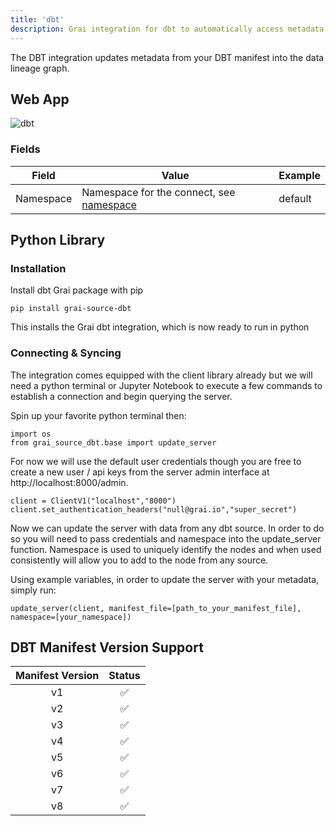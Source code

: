 ```yaml
---
title: 'dbt'
description: Grai integration for dbt to automatically access metadata.
---
```


The DBT integration updates metadata from your DBT manifest into the data lineage graph.


## Web App


![dbt](./resources/webapp/dbt.png)

### Fields

| Field     | Value                                                           | Example |
| --------- | --------------------------------------------------------------- | ------- |
| Namespace | Namespace for the connect, see [namespace](/concepts/namespace) | default |




## Python Library

### Installation

Install dbt Grai package with pip

```shell
pip install grai-source-dbt
```

This installs the Grai dbt integration, which is now ready to run in python

### Connecting & Syncing

The integration comes equipped with the client library already but we will need a python terminal or Jupyter Notebook to execute a few commands to establish a connection and begin querying the server.

Spin up your favorite python terminal then:

```
import os
from grai_source_dbt.base import update_server
```

For now we will use the default user credentials though you are free to create a new user / api keys from the server admin interface at http://localhost:8000/admin.

```
client = ClientV1("localhost","8000")
client.set_authentication_headers("null@grai.io","super_secret")
```

Now we can update the server with data from any dbt source. In order to do so you will need to pass credentials and namespace into the update_server function. Namespace is used to uniquely identify the nodes and when used consistently will allow you to add to the node from any source.

Using example variables, in order to update the server with your metadata, simply run:

```
update_server(client, manifest_file=[path_to_your_manifest_file], namespace=[your_namespace])
```

## DBT Manifest Version Support

| Manifest Version | Status |
| :---------: | :----: |
| v1 | ✅ |
| v2 | ✅ |
| v3 | ✅ |
| v4 | ✅ |
| v5 | ✅ |
| v6 | ✅ |
| v7 | ✅ |
| v8 | ✅ |
